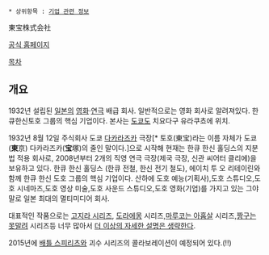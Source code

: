  * 상위항목 : [[기업 관련 정보]]

{{{#!html
<iframe width="420" height="315" src="http://www.youtube.com/embed/nS6SzPT9-Jk" frameborder="0" allowfullscreen></iframe>
}}}

東宝株式会社

[http://www.toho.co.jp 공식 홈페이지]

[[목차]]
== 개요 ==
1932년 설립된 [[일본]]의 [[영화]]·[[연극]] 배급 회사. 일반적으로는 영화 회사로 알려져있다. 한큐한신토호 그룹의 핵심 기업이다. 본사는 [[도쿄]]도 치요다구 유라쿠쵸에 위치.

1932년 8월 12일 주식회사 도쿄 [[다카라즈카]] 극장[* 토호(東宝)라는 이름 자체가 도쿄('''東'''京) 다카라즈카('''宝'''塚)의 줄인 말이다.]으로 시작해 현재는 한큐 한신 홀딩스의 지분법 적용 회사로, 2008년부터 2개의 직영 연극 극장(제국 극장, 신관 씨어터 클리에)을 보유하고 있다. 한큐 한신 홀딩스 (한큐 전철, 한신 전기 철도), 에이치 투 오 리테이린와 함께 한큐 한신 도호 그룹의 핵심 기업이다. 산하에 도호 예능(기획사),도호 스튜디오,도호 시네마즈,도호 영상 미술,도호 사운드 스튜디오,도호 영화(기업)를 가지고 있는 그야말로 일본 최대의 멀티미디어 회사.

대표적인 작품으로는 [[고지라 시리즈]], [[도라에몽]] 시리즈,[[마루코는 아홉살]] 시리즈,[[짱구는 못말려]] 시리즈등 너무 많아서 [[더 이상의 자세한 설명은 생략한다]].

2015년에 [[배틀 스피리츠]]와 괴수 시리즈의 콜라보레이션이 예정되어 있다.(!!)
